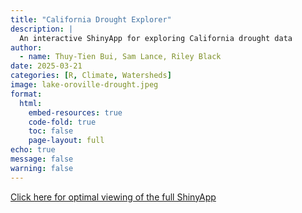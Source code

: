 ```yaml
---
title: "California Drought Explorer"
description: |
  An interactive ShinyApp for exploring California drought data
author:
  - name: Thuy-Tien Bui, Sam Lance, Riley Black
date: 2025-03-21
categories: [R, Climate, Watersheds]
image: lake-oroville-drought.jpeg
format:
  html:
    embed-resources: true
    code-fold: true
    toc: false
    page-layout: full
echo: true
message: false
warning: false
---
```


[Click here for optimal viewing of the full ShinyApp](https://caldrought.shinyapps.io/explorer/){.button}
